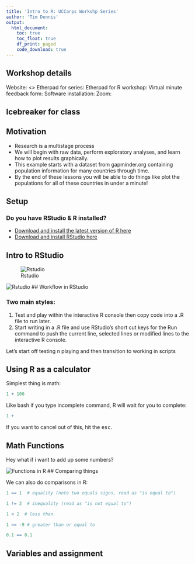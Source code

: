 ```yaml
---
title: 'Intro to R: UCCarps Workshp Series'
author: 'Tim Dennis'
output: 
  html_document:
    toc: true
    toc_float: true
    df_print: paged
    code_download: true
---
```


## Workshop details 

Website: <>
Etherpad for series: 
Etherpad for R workshop: 
Virtual minute feedback form: 
Software installation: 
Zoom: 

## Icebreaker for class 


## Motivation 

* Research is a multistage process
* We will begin with raw data, perform exploratory analyses, and learn how to plot results graphically. 
* This example starts with a dataset from gapminder.org containing population information for many countries through time. 
* By the end of these lessons you will be able to do things like plot the populations for all of these countries in under a minute!


## Setup 

### Do you have RStudio & R installed? 

* [Download and install the latest version of R here](https://www.r-project.org/)
* [Download and install RStudio here](https://www.rstudio.com/)

## Intro to RStudio 

![Rstudio](https://swcarpentry.github.io/r-novice-gapminder/fig/01-rstudio.png)

![Rstudio](https://librarycarpentry.org/lc-r/fig/RStudioPanes.png)
## Workflow in RStudio 

### Two main styles: 

1. Test and play within the interactive R console then copy code into a .R file to run later.
1. Start writing in a .R file and use RStudio’s short cut keys for the Run command to push the current line, selected lines or modified lines to the interactive R console.

Let's start off testing n playing and then transition to working in scripts

## Using R as a calculator

Simplest thing is math: 

```r
1 + 100

```

Like bash if you type incomplete command, R will wait for you to complete:

```r
1 + 
```

If you want to cancel out of this, hit the <kbd>esc</kbd>. 

## Math Functions 

Hey what if i want to add up some numbers? 


![Functions in R](https://science.nu/wp-content/uploads/2019/06/image-8.png)
## Comparing things 

We can also do comparisons in R:


```r
1 == 1  # equality (note two equals signs, read as "is equal to")
```

```r
1 != 2  # inequality (read as "is not equal to")
```
```r
1 < 2  # less than

```

```r
1 >= -9 # greater than or equal to
```

```r
0.1 == 0.1
```


## Variables and assignment



